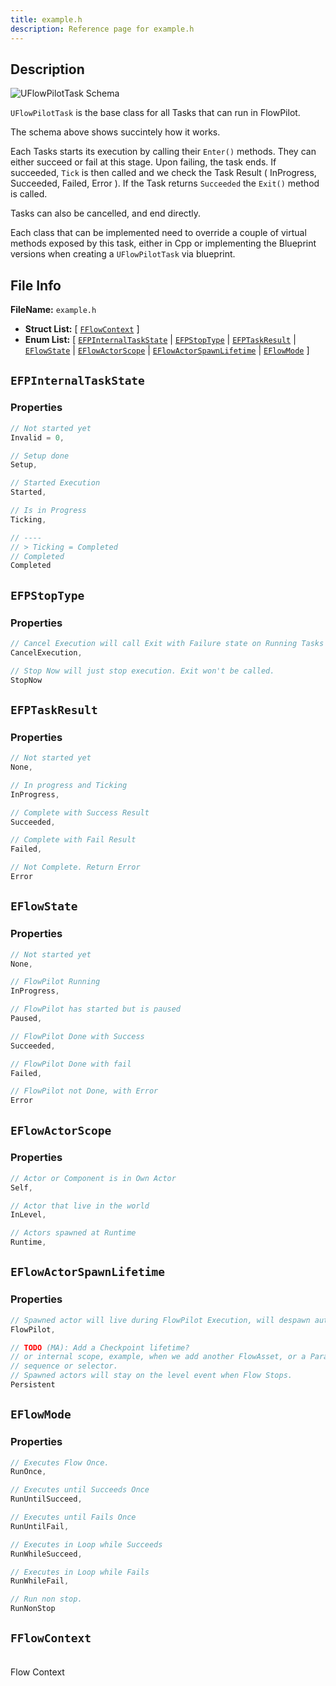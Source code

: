 ```yaml
---
title: example.h
description: Reference page for example.h
---
```




<Ref c="UFlowPilotTask" p="UObject" />

## Description

<Image src={schema} alt="UFlowPilotTask Schema" />

`UFlowPilotTask` is the base class for all Tasks that can run in FlowPilot.

The schema above shows succintely how it works.

Each Tasks starts its execution by calling their `Enter()` methods. They can either succeed or fail at this stage.
Upon failing, the task ends. If succeeded, `Tick` is then called and we check the Task Result ( InProgress, Succeeded, Failed, Error ).
If the Task returns `Succeeded` the `Exit()` method is called.

Tasks can also be cancelled, and end directly.

Each class that can be implemented need to override a couple of virtual methods exposed by this task, either in Cpp or implementing the Blueprint versions when creating a `UFlowPilotTask` via blueprint.

## File Info

__FileName:__ `example.h`
- __Struct List:__ 
[ [`FFlowContext`](#fflowcontext) ]
- __Enum List:__ 
[ [`EFPInternalTaskState`](#efpinternaltaskstate) | [`EFPStopType`](#efpstoptype) | [`EFPTaskResult`](#efptaskresult) | [`EFlowState`](#eflowstate) | [`EFlowActorScope`](#eflowactorscope) | [`EFlowActorSpawnLifetime`](#eflowactorspawnlifetime) | [`EFlowMode`](#eflowmode) ]


## `EFPInternalTaskState` 


### Properties

```cpp
// Not started yet 
Invalid = 0,

// Setup done 
Setup,

// Started Execution 
Started,

// Is in Progress 
Ticking,

// ---- 
// > Ticking = Completed 
// Completed 
Completed

```


## `EFPStopType` 


### Properties

```cpp
// Cancel Execution will call Exit with Failure state on Running Tasks 
CancelExecution,

// Stop Now will just stop execution. Exit won't be called. 
StopNow

```


## `EFPTaskResult` 


### Properties

```cpp
// Not started yet 
None,

// In progress and Ticking 
InProgress,

// Complete with Success Result 
Succeeded,

// Complete with Fail Result 
Failed,

// Not Complete. Return Error 
Error

```


## `EFlowState` 


### Properties

```cpp
// Not started yet 
None,

// FlowPilot Running 
InProgress,

// FlowPilot has started but is paused 
Paused,

// FlowPilot Done with Success 
Succeeded,

// FlowPilot Done with fail 
Failed,

// FlowPilot not Done, with Error 
Error

```


## `EFlowActorScope` 


### Properties

```cpp
// Actor or Component is in Own Actor 
Self,

// Actor that live in the world 
InLevel,

// Actors spawned at Runtime 
Runtime,

```


## `EFlowActorSpawnLifetime` 


### Properties

```cpp
// Spawned actor will live during FlowPilot Execution, will despawn automatically when Flow Ends. 
FlowPilot,

// TODO (MA): Add a Checkpoint lifetime? 
// or internal scope, example, when we add another FlowAsset, or a Parallel, 
// sequence or selector. 
// Spawned actors will stay on the level event when Flow Stops. 
Persistent

```


## `EFlowMode` 


### Properties

```cpp
// Executes Flow Once. 
RunOnce,

// Executes until Succeeds Once 
RunUntilSucceed,

// Executes until Fails Once 
RunUntilFail,

// Executes in Loop while Succeeds 
RunWhileSucceed,

// Executes in Loop while Fails 
RunWhileFail,

// Run non stop. 
RunNonStop

```


## `FFlowContext` 


 \
Flow Context 
